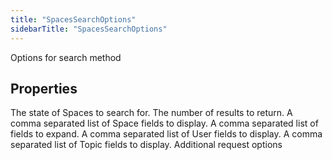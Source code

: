 ```yaml
---
title: "SpacesSearchOptions"
sidebarTitle: "SpacesSearchOptions"
---
```


Options for search method

## Properties

<ParamField name="state" type="string">
The state of Spaces to search for.

</ParamField>

<ParamField name="maxResults" type="number">
The number of results to return.

</ParamField>

<ParamField name="spacefields" type="string[]">
A comma separated list of Space fields to display.

</ParamField>

<ParamField name="expansions" type="string[]">
A comma separated list of fields to expand.

</ParamField>

<ParamField name="userfields" type="string[]">
A comma separated list of User fields to display.

</ParamField>

<ParamField name="topicfields" type="string[]">
A comma separated list of Topic fields to display.

</ParamField>

<ParamField name="requestOptions" type="RequestOptions">
Additional request options

</ParamField>
